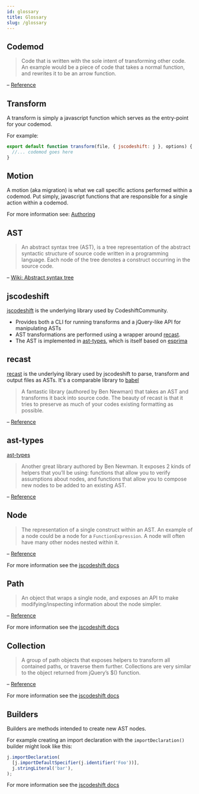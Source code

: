 ```yaml
---
id: glossary
title: Glossary
slug: /glossary
---
```


## Codemod

> Code that is written with the sole intent of transforming other code. An example would be a piece of code that takes a normal function, and rewrites it to be an arrow function.

– [Reference](https://medium.com/@andrew_levine/writing-your-very-first-codemod-with-jscodeshift-7a24c4ede31b)

## Transform

A transform is simply a javascript function which serves as the entry-point for your codemod.

For example:

```jsx
export default function transform(file, { jscodeshift: j }, options) {
  //... codemod goes here
}
```

## Motion

A motion (aka migration) is what we call specific actions performed within a codemod. Put simply, javascript functions that are responsible for a single action within a codemod.

For more information see: [Authoring](/docs/authoring#motions)

## AST

> An abstract syntax tree (AST), is a tree representation of the abstract syntactic structure of source code written in a programming language. Each node of the tree denotes a construct occurring in the source code.

– [Wiki: Abstract syntax tree](https://en.wikipedia.org/wiki/Abstract_syntax_tree)

## jscodeshift

[jscodeshift](https://github.com/facebook/jscodeshift) is the underlying library used by CodeshiftCommunity.

- Provides both a CLI for running transforms and a jQuery-like API for manipulating ASTs
- AST transformations are performed using a wrapper around [recast](https://github.com/benjamn/recast).
- The AST is implemented in [ast-types](https://github.com/benjamn/ast-types), which is itself based on [esprima](https://esprima.org/)

## recast

[recast](https://github.com/benjamn/recast) is the underlying library used by jscodeshift to parse, transform and output files as ASTs. It's a comparable library to [babel](https://babeljs.io/)

> A fantastic library (authored by Ben Newman) that takes an AST and transforms it back into source code. The beauty of recast is that it tries to preserve as much of your codes existing formatting as possible.

– [Reference](https://medium.com/@andrew_levine/writing-your-very-first-codemod-with-jscodeshift-7a24c4ede31b)

## ast-types

[ast-types](https://github.com/benjamn/ast-types)

> Another great library authored by Ben Newman. It exposes 2 kinds of helpers that you’ll be using: functions that allow you to verify assumptions about nodes, and functions that allow you to compose new nodes to be added to an existing AST.

– [Reference](https://medium.com/@andrew_levine/writing-your-very-first-codemod-with-jscodeshift-7a24c4ede31b)

## Node

> The representation of a single construct within an AST. An example of a node could be a node for a `FunctionExpression`. A node will often have many other nodes nested within it.

– [Reference](https://medium.com/@andrew_levine/writing-your-very-first-codemod-with-jscodeshift-7a24c4ede31b)

For more information see the [jscodeshift docs](https://github.com/facebook/jscodeshift#ast-nodes)

## Path

> An object that wraps a single node, and exposes an API to make modifying/inspecting information about the node simpler.

– [Reference](https://medium.com/@andrew_levine/writing-your-very-first-codemod-with-jscodeshift-7a24c4ede31b)

For more information see the [jscodeshift docs](https://github.com/facebook/jscodeshift#path-objects)

## Collection

> A group of path objects that exposes helpers to transform all contained paths, or traverse them further. Collections are very similar to the object returned from jQuery’s \$() function.

– [Reference](https://medium.com/@andrew_levine/writing-your-very-first-codemod-with-jscodeshift-7a24c4ede31b)

For more information see the [jscodeshift docs](https://github.com/facebook/jscodeshift#collections-and-traversal)

## Builders

Builders are methods intended to create new AST nodes.

For example creating an import declaration with the `importDeclaration()` builder might look like this:

```js
j.importDeclaration(
  [j.importDefaultSpecifier(j.identifier('Foo'))],
  j.stringLiteral('bar'),
);
```

For more information see the [jscodeshift docs](https://github.com/facebook/jscodeshift#builders)
